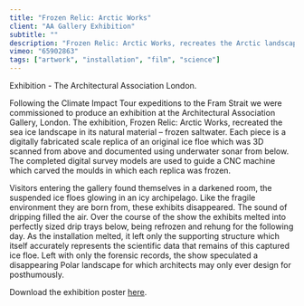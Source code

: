 ```yaml
---
title: "Frozen Relic: Arctic Works"
client: "AA Gallery Exhibition"
subtitle: ""
description: "Frozen Relic: Arctic Works, recreates the Arctic landscape in its natural material – frozen saltwater."
vimeo: "65902863"
tags: ["artwork", "installation", "film", "science"]
---
```



Exhibition - The Architectural Association London.

Following the Climate Impact Tour expeditions to the Fram Strait we were commissioned to produce an exhibition at the Architectural Association Gallery, London. The exhibition, Frozen Relic: Arctic Works, recreated the sea ice landscape in its natural material – frozen saltwater. Each piece is a digitally fabricated scale replica of an original ice floe which was 3D scanned from above and documented using underwater sonar from below. The completed digital survey models are used to guide a CNC machine which carved the moulds in which each replica was frozen.

Visitors entering the gallery found themselves in a darkened room, the suspended ice floes glowing in an icy archipelago. Like the fragile environment they are born from, these exhibits disappeared. The sound of dripping filled the air. Over the course of the show the exhibits melted into perfectly sized drip trays below, being refrozen and rehung for the following day. As the installation melted, it left only the supporting structure which itself accurately represents the scientific data that remains of this captured ice floe. Left with only the forensic records, the show speculated a disappearing Polar landscape for which architects may only ever design for posthumously.

Download the exhibition poster [here](https://s3-eu-west-1.amazonaws.com/scanlab-out/public/AA_Exhibition_Guide_ScanLAB_Projects.pdf).

<ImageMagic
  href="aa-frozen-relic-001.jpg"
  caption="A view of the melting ice in the gallery space"
/>
<InlineImages>
  <ImageMagic
    href="aa-frozen-relic-002.jpg"
    caption="The constantly melting exhibits were replaced every two to three days"
  />
  <ImageMagic
    href="aa-frozen-relic-003.jpg"
    caption="The remains of an ice floe after three days of melting"
  />
</InlineImages>
<ImageMagic
  href="aa-frozen-relic-004.jpg"
  caption="3D Scan of Arctic Ice Floe: Floe A1006 in September 2011, Fram Strait, North West of Svalbard"
/>
<ImageMagic
  href="aa-frozen-relic-007.jpg"
  caption="Perspectival Polar biased conical projection map of the Fram Strait and scanned floes"
/>
